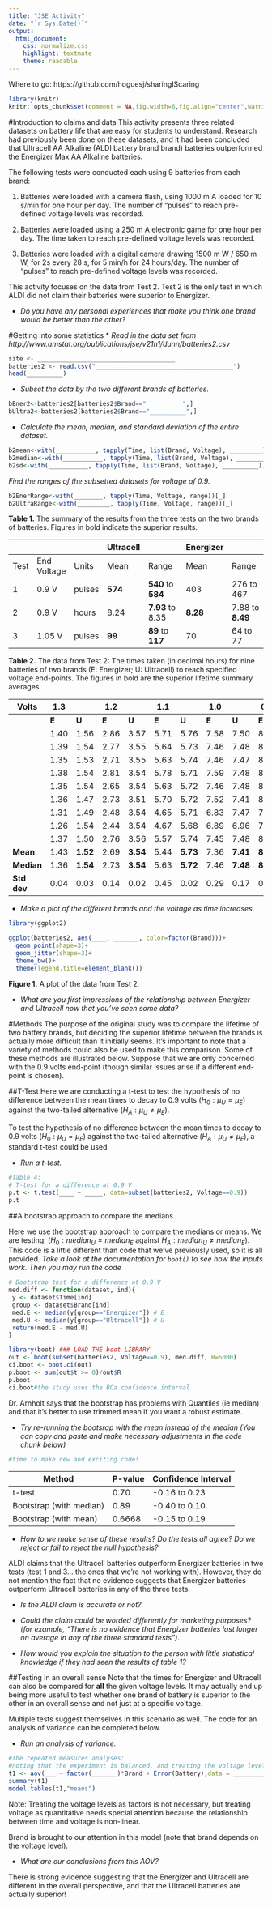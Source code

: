 ```yaml
---
title: "JSE Activity"
date: "`r Sys.Date()`"
output: 
  html_document: 
    css: normalize.css
    highlight: textmate
    theme: readable
---
```

Where to go: https://github.com/hoguesj/sharingIScaring

```r
library(knitr)
knitr::opts_chunk$set(comment = NA,fig.width=6,fig.align="center",warning=FALSE, message=FALSE)
```
#Introduction to claims and data
This activity presents three related datasets on battery life that are easy for students to understand. Research had previously been done on these datasets, and it had been concluded that Ultracell AA Alkaline (ALDI battery brand brand) batteries outperformed the Energizer Max AA Alkaline batteries.

The following tests were conducted each using 9 batteries from each brand:  

  1. Batteries were loaded with a camera flash, using 1000 m A loaded for 10 s/min for one hour per day. The number of “pulses” to reach pre-defined voltage levels was recorded. 

  2. Batteries were loaded using a 250 m A electronic game for one hour per day.
  The time taken to reach pre-defined voltage levels was recorded. 

  3. Batteries were loaded with a digital camera drawing 1500 m W / 650 m W, for 2s every 28 s, for 5 min/h   for 24 hours/day. The number of “pulses” to reach pre-defined voltage levels was recorded.

This activity focuses on the data from Test 2. Test 2 is the only test in which ALDI did not claim their batteries were superior to Energizer.

* *Do you have any personal experiences that make you think one brand would be better than the other?*  


#Getting into some statistics
* *Read in the data set from http://www.amstat.org/publications/jse/v21n1/dunn/batteries2.csv*  
```r
site <- ______________________________________
batteries2 <- read.csv("______________________________________")
head(__________)
```


* *Subset the data by the two different brands of batteries.*  
```r
bEner2<-batteries2[batteries2$Brand=="__________",]
bUltra2<-batteries2[batteries2$Brand=="__________",]
```

* *Calculate the mean, median, and standard deviation of the entire dataset.*  
```r
b2mean<-with(___________, tapply(Time, list(Brand, Voltage), _________))
b2median<-with(___________, tapply(Time, list(Brand, Voltage), _________))
b2sd<-with(___________, tapply(Time, list(Brand, Voltage), __________))
```

*Find the ranges of the subsetted datasets for voltage of 0.9.*  
```r
b2EnerRange<-with(________, tapply(Time, Voltage, range))[_]
b2UltraRange<-with(_________, tapply(Time, Voltage, range))[_]
```



**Table 1.** The summary of the results from the three tests on the two brands of batteries. Figures in bold indicate the superior results.

|      |             |        | Ultracell |                      | Energizer |                  |
|------|-------------|--------|-----------|----------------------|-----------|------------------|
| Test | End Voltage | Units  | Mean      | Range                | Mean      | Range            |
| 1    | 0.9 V       | pulses | **574**   | **540** to **584**   | 403       | 276 to 467       |
| 2    | 0.9 V       | hours  | 8.24      | **7.93** to 8.35     | **8.28**  | 7.88 to **8.49** |
| 3    | 1.05 V      | pulses | **99**    | **89** to **117**    | 70        | 64 to 77         |


**Table 2.**  The data from Test 2: The times taken (in decimal hours) for nine batteries of two brands (E: Energizer; U: Ultracell) to reach specified voltage end-points. The figures in bold are the superior lifetime summary averages.


|      Volts       | 1.3  |          | 1.2  |          | 1.1  |          | 1.0  |          | 0.9  |      | 0.8  |          |
|-------------|-----------|----------|-----------|----------|-----------|----------|-----------|----------|-----------|------|-----------|----------|
|             | **E**         | **U**        | **E**         | **U**        | **E**         | **U**        | **E**         | **U**        | **E**         | **U**    | **E**         | **U**        |
|             | 1.40      | 1.56     | 2.86      | 3.57     | 5.71      | 5.76     | 7.58      | 7.50     | 8.45      | 8.35 | 8.86      | 8.76     |
|             | 1.39      | 1.54     | 2.77      | 3.55     | 5.64      | 5.73     | 7.46      | 7.48     | 8.34      | 8.35 | 8.65      | 8.81     |
|             | 1.35      | 1.53     | 2,71      | 3.55     | 5.63      | 5.74     | 7.46      | 7.47     | 8.35      | 8.32 | 9.74      | 8.81     |
|             | 1.38      | 1.54     | 2.81      | 3.54     | 5.78      | 5.71     | 7.59      | 7.48     | 8.49      | 8.32 | 8.91      | 8.70     |
|             | 1.35      | 1.54     | 2.65      | 3.54     | 5.63      | 5.72     | 7.46      | 7.48     | 8.33      | 8.31 | 8.72      | 8.73     |
|             | 1.36      | 1.47     | 2.73      | 3.51     | 5.70      | 5.72     | 7.52      | 7.41     | 8.41      | 8.28 | 8.85      | 8.76     |
|             | 1.31      | 1.49     | 2.48      | 3.54     | 4.65      | 5.71     | 6.83      | 7.47     | 7.88      | 7.99 | 8.52      | 8.68     |
|             | 1.26      | 1.54     | 2.44      | 3.54     | 4.67      | 5.68     | 6.89      | 6.96     | 7.94      | 7.93 | 8.62      | 8.64     |
|             | 1.37      | 1.50     | 2.76      | 3.56     | 5.57      | 5.74     | 7.45      | 7.48     | 8.32      | 8.34 | 8.68      | 8.79     |
| **Mean**    | 1.43      | **1.52** | 2.69      | **3.54** | 5.44      | **5.73** | 7.36      | **7.41** | **8.28**  | 8.24 | 8.73      | **8.74**     |
| **Median**  | 1.36      | **1.54** | 2.73      | **3.54** | 5.63      | **5.72** | 7.46      | **7.48** | **8.34**  | 8.32 | 8.72      | **8.76** |
| **Std dev** | 0.04      | 0.03     | 0.14      | 0.02     | 0.45      | 0.02     | 0.29      | 0.17     | 0.22      | 0.16 | 0.13      | 0.06     |

* *Make a plot of the different brands and the voltage as time increases.*  
```r
library(ggplot2)

ggplot(batteries2, aes(____, _______, color=factor(Brand)))+
  geom_point(shape=3)+
  geom_jitter(shape=3)+
  theme_bw()+
  theme(legend.title=element_blank())
```
**Figure 1.** A plot of the data from Test 2.

* *What are you first impressions of the relationship between Energizer and Ultracell now that you've seen some data?*  

#Methods
The purpose of the original study was to compare the lifetime of two battery brands, but deciding the superior lifetime between the brands is actually more difficult than it initially seems. It's important to note that a variety of  methods could also be used to make this comparison. Some of these methods are illustrated below. Suppose that we are only concerned with the 0.9 volts end-point (though similar issues arise if a different end-point is chosen).

##T-Test
Here we are conducting a t-test to test the hypothesis of no difference between the mean times to decay to 0.9 volts $(H_0: \mu_U = \mu_E)$ against the two-tailed alternative $(H_A: \mu_U ≠ \mu_E)$.

To test the hypothesis of no difference between the mean times to decay to 0.9 volts $(H_0: \mu_U = \mu_E)$ against the two-tailed alternative $(H_A: \mu_U ≠ \mu_E)$, a standard t-test could be used. 

* *Run a t-test.*  
```r
#Table 4:
# T-test for a difference at 0.9 V
p.t <- t.test(____ ~ _____, data=subset(batteries2, Voltage==0.9))
p.t
```

##A bootstrap approach to compare the medians

Here we use the bootstrap approach to compare the medians or means. We are testing: $(H_0: median_U = median_E$ against $H_A: median_U ≠ median_E)$. This code is a little different than code that we've previously used, so it is all provided. *Take a look at the documentation for `boot()` to see how the inputs work. Then you may run the code*

```r
# Bootstrap test for a difference at 0.9 V
med.diff <- function(dataset, ind){
 y <- dataset$Time[ind]
 group <- dataset$Brand[ind]
 med.E <- median(y[group=="Energizer"]) # E
 med.U <- median(y[group=="Ultracell"]) # U
 return(med.E - med.U)
}

library(boot) ### LOAD THE boot LIBRARY
out <- boot(subset(batteries2, Voltage==0.9), med.diff, R=5000)
ci.boot <- boot.ci(out)
p.boot <- sum(out$t >= 0)/out$R
p.boot
ci.boot#the study uses the BCa confidence interval
```

Dr. Arnholt says that the bootstrap has problems with Quantiles (ie median) and that it's better to use trimmed mean if you want a robust estimate.

* *Try re-running the bootsrap with the mean instead of the median (You can copy and paste and make necessary adjustments in the code chunk below)*  
```r
#time to make new and exciting code!


```


| Method                     | P-value | Confidence Interval |
|----------------------------|---------|---------------------|
| t-test                     | 0.70    | -0.16 to 0.23       |
| Bootstrap  (with median)   | 0.89    | -0.40 to 0.10       |
|Bootstrap (with mean)       |  0.6668 | -0.15 to 0.19       |

* *How to we make sense of these results? Do the tests all agree? Do we reject or fail to reject the null hypothesis?*  

ALDI claims that the Ultracell batteries outperform Energizer batteries in two tests (test 1 and 3... the ones that we're not working with). However, they do not mention the fact that no evidence suggests that Energizer batteries outperform Ultracell batteries in any of the three tests.

* *Is the ALDI claim is accurate or not?*  

* *Could the claim could be worded differently for marketing purposes? (for example, “There is no evidence that Energizer batteries last longer on average in any of the three standard tests”).*  

* *How would you explain the situation to the person with little statistical knowledge if they had seen the results of table 1?*  

##Testing in an overall sense
Note that the times for Energizer and Ultracell can also be compared for **all** the given voltage levels. It may actually end up being more useful to test whether one brand of battery is superior to the other in an overall sense and not just at a specific voltage.

Multiple tests suggest themselves in this scenario as well. The code for an analysis of variance can be completed below.   

* *Run an analysis of variance.*  
```r
#The repeated measures analyses:
#noting that the experiment is balanced, and treating the voltage levels as factors
t1 <- aov(___ ~ factor(_______)*Brand + Error(Battery),data = __________)
summary(t1)
model.tables(t1,"means")
```
Note: Treating the voltage levels as factors is not necessary, but treating voltage as quantitative needs special attention because the relationship between time and voltage is non-linear.

Brand is brought to our attention in this model (note that brand depends on the voltage level). 

* *What are our conclusions from this AOV?*  

There is strong evidence suggesting that the Energizer and Ultracell are different in the overall perspective, and that the Ultracell batteries are actually superior! 